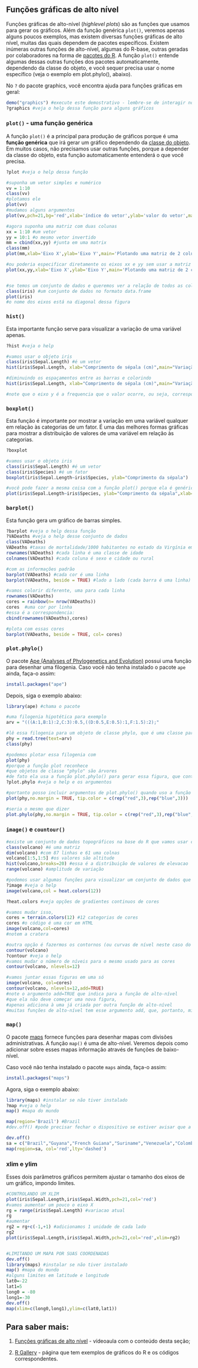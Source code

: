 ## Funções gráficas de alto nível {#graf-alto-nivel}

Funções gráficas de alto-nível (*highlevel plots*) são as funções que usamos para gerar os gráficos.
Além da função genérica `plot()`, veremos apenas alguns poucos exemplos, mas existem diversas funções gráficas de alto nível, muitas das quais dependem de pacotes específicos.
Existem inúmeras outras funções de alto-nível, algumas do R-base, outras geradas por colaboradores na forma de [pacotes do R](https://cran.r-project.org/web/packages/).
A função `plot()` entende algumas dessas outras funções dos pacotes automaticamente, dependendo da classe do objeto, e você sequer  precisa usar o nome específico (veja o exemplo em plot.phylo(), abaixo).

No `?` do pacote graphics, você encontra ajuda para funções gráficas em geral:  

```r
demo("graphics") #execute este demostrativo - lembre-se de interagir no console do R para as figuras
?graphics #veja o help dessa função para alguns gráficos
```

### `plot()` - uma função genérica

A função `plot()` é a principal para produção de gráficos porque é uma **função genérica** que irá gerar um gráfico dependendo da [classe do objeto](#classes). Em muitos casos, não precisamos usar outras funções, porque a depender da classe do objeto, esta função  automaticamente entenderá o que você precisa.  

```r
?plot #veja o help dessa função

#suponha um vetor simples e numérico
vv = 1:10
class(vv)
#plotamos ele
plot(vv)
#mudamos alguns argumentos
plot(vv,pch=21,bg='red',xlab='índice do vetor',ylab='valor do vetor',main='Plotando um vetor')

#agora suponha uma matriz com duas colunas
xx = 1:10 #um vetor
yy = 10:1 #o mesmo vetor invertido
mm = cbind(xx,yy) #junta em uma matrix
class(mm)
plot(mm,xlab='Eixo X',ylab='Eixo Y',main='Plotando uma matriz de 2 colunas')

#ou poderia especificar diretamente os eixos xx e yy sem usar a matriz
plot(xx,yy,xlab='Eixo X',ylab='Eixo Y',main='Plotando uma matriz de 2 colunas',pch=21,bg='purple')


#se temos um conjunto de dados e queremos ver a relação de todos as colunas, podemos simplesmente usar:
class(iris) #um conjunto de dados no formato data.frame
plot(iris)
#o nome dos eixos está na diagonal dessa figura
```

### `hist()`

Esta importante função serve para visualizar a variação de uma variável apenas.  

```r
?hist #veja o help

#vamos usar o objeto iris
class(iris$Sepal.Length) #é um vetor
hist(iris$Sepal.Length, xlab="Comprimento de sépala (cm)",main="Variação em Iris")

#diminuindo os espaçamentos entre as barras e colorindo
hist(iris$Sepal.Length, xlab="Comprimento de sépala (cm)",main="Variação em Iris",breaks=20,col='red')

#note que o eixo y é a frequencia que o valor ocorre, ou seja, corresponde ao número de linhas em iris que tem valor
```

### `boxplot()`

Esta função é importante por mostrar a variação em uma variável qualquer em relação às categorias de um fator.
É uma das melhores formas gráficas para mostrar a distribuição de valores de uma variável em relação às categorias.  

```r
?boxplot

#vamos usar o objeto iris
class(iris$Sepal.Length) #é um vetor
class(iris$Species) #é um fator
boxplot(iris$Sepal.Length~iris$Species, ylab="Comprimento da sépala")

#você pode fazer a mesma coisa com a função plot() porque ela é genérica que irá reconhecer que sua fórmula 'valores~fator' pede por um boxplot
plot(iris$Sepal.Length~iris$Species, ylab="Comprimento da sépala",xlab='') #note que especificamos aqui que o eixo x não tem título (lab)
```

### `barplot()`

Esta função gera um gráfico de barras simples.  

```r
?barplot #veja o help dessa função
?VADeaths #veja o help desse conjunto de dados
class(VADeaths)
VADeaths #taxas de mortalidade/1000 habitantes no estado da Virgínia em 1940
rownames(VADeaths) #cada linha é uma classe de idade
colnames(VADeaths) #cada coluna é sexo e cidade ou rural

#com as informações padrão
barplot(VADeaths) #cada cor é uma linha
barplot(VADeaths, beside = TRUE) #lado a lado (cada barra é uma linha)

#vamos colorir diferente, uma para cada linha
rownames(VADeaths)
cores = rainbow(n= nrow(VADeaths))
cores  #uma cor por linha
#essa é a correspondencia:
cbind(rownames(VADeaths),cores) 

#plota com essas cores
barplot(VADeaths, beside = TRUE, col= cores)
```

### `plot.phylo()`

O pacote [Ape (Analyses of Phylogenetics and Evolution)](https://cran.r-project.org/web/packages/ape/index.html) possui uma função para desenhar uma filogenia.
Caso você não tenha instalado o pacote `ape` ainda, faça-o assim:

```r
install.packages("ape")
```

Depois, siga o exemplo abaixo:  

```r
library(ape) #chama o pacote

#uma filogenia hipotética para exemplo
arv = "(((A:1,B:1):2,C:3):0.5,((D:0.5,E:0.5):1,F:1.5):2);" 

#lê essa filogenia para um objeto de classe phylo, que é uma classe para dendrogramas.
phy = read.tree(text=arv) 
class(phy)

#podemos plotar essa filogenia com
plot(phy)
#porque a função plot reconhece 
#que objetos de classe "phylo" são árvores 
#de fato ela usa a função plot.phylo() para gerar essa figura, que contém argumentos específicos para objetos dessa classe
?plot.phylo #veja o help e os argumentos

#portanto posso incluir argumentos de plot.phylo() quando uso a função plot() para plotar um objeto de classe phylo
plot(phy,no.margin = TRUE, tip.color = c(rep("red",3),rep("blue",3)))

#seria o mesmo que dizer
plot.phylo(phy,no.margin = TRUE, tip.color = c(rep("red",3),rep("blue",3)))
```

### `image()` e `countour()`

```r
#existe um conjunto de dados topográficos na base do R que vamos usar como exemplo
class(volcano) #é uma matriz
dim(volcano) #com 87 linhas e 61 uma colnas
volcano[1:5,1:5] #os valores são altitude
hist(volcano,breaks=20) #essa é a distribuição de valores de elevacao
range(volcano) #amplitude de variação

#podemos usar algumas funções para visualizar um conjunto de dados que tem essa estrutura (matrix)
?image #veja o help
image(volcano,col = heat.colors(12)) 

?heat.colors #veja opções de gradientes continuos de cores

#vamos mudar isso,
cores = terrain.colors(12) #12 categorias de cores
cores #o código é uma cor em HTML
image(volcano,col=cores)
#notem a cratera

#outra opção é fazermos os contornos (ou curvas de nível neste caso do vulcão)
contour(volcano)
?contour #veja o help
#vamos mudar o número de níveis para o mesmo usado para as cores
contour(volcano, nlevels=12)

#vamos juntar essas figuras em uma só
image(volcano, col=cores)
contour(volcano, nlevels=12,add=TRUE)
#note o argumento add=TRUE que indica para a função de alto-nível
#que ela não deve começar uma nova figura, 
#apenas adiciona à uma já criada por outra função de alto-nível
#muitas funções de alto-nível tem esse argumento add, que, portanto, mimetiza o que função gráfica de baixo-nível faz
```

### `map()`

O pacote [maps](https://cran.r-project.org/web/packages/maps/index.html) fornece funções para desenhar mapas com divisões administrativas.
A função `map()` é uma de alto-nível.
Veremos depois como adicionar sobre esses mapas informação através de funções de baixo-nível.  

Caso você não tenha instalado o pacote `maps` ainda, faça-o assim:

```r
install.packages("maps")
```

Agora, siga o exemplo abaixo:

```r
library(maps) #instalar se não tiver instalado
?map #veja o help
map() #mapa do mundo

map(region='Brazil') #Brazil
#dev.off() #pode precisar fechar o dispositivo se estiver avisar que a figura é muito grande

dev.off()
sa = c("Brazil","Guyana","French Guiana","Suriname","Venezuela","Colombia","Ecuador","Trinidad-Tobago","Peru","Bolivia","Paraguay","Chile","Argentina","Uruguay","Panama")
map(region=sa, col='red',lty='dashed')
```

### xlim e ylim

Esses dois parâmetros gráficos permitem ajustar o tamanho dos eixos de um gráfico, impondo limites.  

```r
#CONTROLANDO UM XLIM
plot(iris$Sepal.Length,iris$Sepal.Width,pch=21,col='red')
#vamos aumentar um pouco o eixo X
rg = range(iris$Sepal.Length) #variacao atual
rg
#aumentar 
rg2 = rg+c(-1,+1) #adicionamos 1 unidade de cada lado
rg2
plot(iris$Sepal.Length,iris$Sepal.Width,pch=21,col='red',xlim=rg2)


#LIMITANDO UM MAPA POR SUAS COORDENADAS
dev.off()
library(maps) #instalar se não tiver instalado
map() #mapa do mundo
#alguns limites em latitude e longitude
lat0=-22
lat1=5
long0 = -80
long1=-30
dev.off()
map(xlim=c(long0,long1),ylim=c(lat0,lat1))
```

## Para saber mais: {#sabermais-graf-alto-nivel}

(@) [Funções gráficas de alto nível](http://www.botanicaamazonica.wiki.br/labotam/lib/exe/fetch.php?media=bot89:precurso:2plot:video01_bot89-2020-04-13_11.26.19.mp4) - vídeoaula com o conteúdo desta seção;

(@) [R Gallery](http://www.r-graph-gallery.com/) - página que tem exemplos de gráficos do R e os códigos correspondentes.

